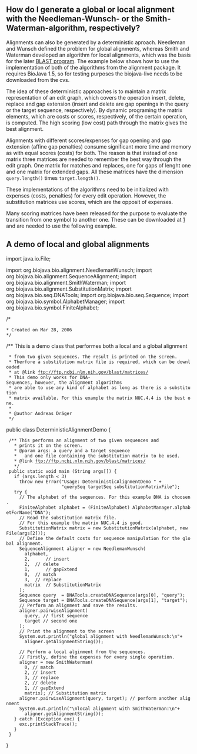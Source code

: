 == How do I generate a global or local alignment with the Needleman-Wunsch- or the Smith-Waterman-algorithm, respectively? ==

Alignments can also be generated by a deterministic aproach. Needleman and Wunsch defined the problem for global alignments, whereas Smith and Waterman developed an algorithm for local alignments, which was the basis for the later [http://www.ncbi.nih.gov/BLAST/ BLAST program]. The example below shows how to use the implementation of both of the algorithms from the alignment package. It requires BioJava 1.5, so for testing purposes the biojava-live needs to be downloaded from the cvs.

The idea of these deterministic approaches is to maintain a matrix representation of an edit graph, which covers the operation insert, delete, replace and gap extension (insert and delete are gap openings in the query or the target sequence, respectively). By dynamic programing the matrix elements, which are costs or scores, respectively, of the certain operation, is computed. The high scoring (low cost) path through the matrix gives the best alignment.

Alignments with different scores/expenses for gap opening and gap extension (affine gap penalties) consume significant more time and memory as with equal scores (costs) for both. The reason is that instead of one matrix three matrices are needed to remember the best way through the edit graph. One matrix for matches and replaces, one for gaps of lenght one and one matrix for extended gaps. All these matrices have the dimension <code>query.length()</code> times <code>target.length()</code>. 

These implementations of the algorithms need to be initialized with expenses (costs, penalties) for every edit operation. However, the substitution matrices use scores, which are the opposit of expenses.

Many scoring matrices have been released for the purpose to evaluate the transition from one symbol to another one. These can be downloaded at [ftp://ftp.ncbi.nlm.nih.gov/blast/matrices/] and are needed to use the following example.

== A demo of local and global alignments ==

<java>
import java.io.File;

import org.biojava.bio.alignment.NeedlemanWunsch;
import org.biojava.bio.alignment.SequenceAlignment;
import org.biojava.bio.alignment.SmithWaterman;
import org.biojava.bio.alignment.SubstitutionMatrix;
import org.biojava.bio.seq.DNATools;
import org.biojava.bio.seq.Sequence;
import org.biojava.bio.symbol.AlphabetManager;
import org.biojava.bio.symbol.FiniteAlphabet;

/*
 * Created on Mar 28, 2006
 */

/** This is a demo class that performes both a local and a global alignment
  * from two given sequences. The result is printed on the screen. 
  * Therfore a substitution matrix file is required, which can be downloaded
  * at @link ftp://ftp.ncbi.nlm.nih.gov/blast/matrices/
  * This demo only works for DNA-Sequences, however, the alignment algorithms
  * are able to use any kind of alphabet as long as there is a substitution
  * matrix available. For this example the matrix NUC.4.4 is the best one.
  *
  * @author Andreas Dr&auml;ger
  */
public class DeterministicAlignmentDemo {

  /** This performs an alignment of two given sequences and 
    * prints it on the screen.
    * @param args: a query and a target sequence 
    *   and one file containing the substitution matrix to be used.
    * @link ftp://ftp.ncbi.nlm.nih.gov/blast/matrices/
    */
  public static void main (String args[]) {
    if (args.length < 3)
	  throw new Error("Usage: DeterministicAlignmentDemo " +
	                  "querySeq targetSeq substitutionMatrixFile");
    try {
      // The alphabet of the sequences. For this example DNA is choosen.
      FiniteAlphabet alphabet = (FiniteAlphabet) AlphabetManager.alphabetForName("DNA");
      // Read the substitution matrix file. 
      // For this example the matrix NUC.4.4 is good.
      SubstitutionMatrix matrix = new SubstitutionMatrix(alphabet, new File(args[2]));
      // Define the default costs for sequence manipulation for the global alignment.
      SequenceAlignment aligner = new NeedlemanWunsch( 
        alphabet, 
        2,      // insert
        2,	// delete
        1,      // gapExtend
        0, 	// match
        3,	// replace
        matrix 	// SubstitutionMatrix
      );
      Sequence query  = DNATools.createDNASequence(args[0], "query");
      Sequence target = DNATools.createDNASequence(args[1], "target");
      // Perform an alignment and save the results.
      aligner.pairwiseAlignment(
        query, // first sequence
        target // second one
      );
      // Print the alignment to the screen
      System.out.println("global alignment with NeedlemanWunsch:\n"+
        aligner.getAlignmentString());	  
	  
      // Perform a local alginment from the sequences. 
      // Firstly, define the expenses for every single operation.
      aligner = new SmithWaterman(
        0, // match
        2, // insert
        3, // replace 
        2, // delete
        1, // gapExtend
        matrix); // Substitution matrix
      aligner.pairwiseAlignment(query, target); // perform another alignment
      System.out.println("\nlocal alignment with SmithWaterman:\n"+
        aligner.getAlignmentString());
    } catch (Exception exc) {
      exc.printStackTrace();
    }
  }
}
</java>